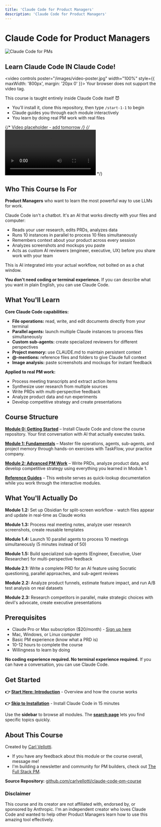 ```yaml
---
title: 'Claude Code for Product Managers'
description: 'Claude Code for Product Managers'
---
```


# Claude Code for Product Managers

![Claude Code for PMs](/images/better-graphic.png)

## Learn Claude Code IN Claude Code!

<video controls poster="/images/video-poster.jpg" width="100%" style={{ maxWidth: '800px', margin: '20px 0' }}>
  <source src="/cc4pms2.mp4" type="video/mp4" />
  Your browser does not support the video tag.
</video>

This course is taught entirely inside Claude Code itself 😈

- You'll install it, clone this repository, then type `/start-1-1` to begin
- Claude guides you through each module interactively
- You learn by doing real PM work with real files

{/* Video placeholder - add tomorrow */}
{/* <video controls>
  <source src="/videos/course-preview.mp4" type="video/mp4" />
</video> */}

## Who This Course Is For

**Product Managers** who want to learn the most powerful way to use LLMs for work.

Claude Code isn't a chatbot. It's an AI that works directly with your files and computer:
- Reads your user research, edits PRDs, analyzes data
- Runs 10 instances in parallel to process 10 files simultaneously
- Remembers context about your product across every session
- Analyzes screenshots and mockups you paste
- Acts as custom AI reviewers (engineer, executive, UX) before you share work with your team

This is AI integrated into your actual workflow, not bolted on as a chat window.

**You don't need coding or terminal experience.** If you can describe what you want in plain English, you can use Claude Code.

## What You'll Learn

**Core Claude Code capabilities:**
- **File operations:** read, write, and edit documents directly from your terminal
- **Parallel agents:** launch multiple Claude instances to process files simultaneously
- **Custom sub-agents:** create specialized reviewers for different perspectives
- **Project memory:** use CLAUDE.md to maintain persistent context
- **@-mentions:** reference files and folders to give Claude full context
- **Image analysis:** paste screenshots and mockups for instant feedback

**Applied to real PM work:**
- Process meeting transcripts and extract action items
- Synthesize user research from multiple sources
- Write PRDs with multi-perspective feedback
- Analyze product data and run experiments
- Develop competitive strategy and create presentations

## Course Structure

[**Module 0: Getting Started**](/getting-started/introduction) – Install Claude Code and clone the course repository. Your first conversation with AI that actually executes tasks.

[**Module 1: Fundamentals**](/fundamentals/welcome) – Master file operations, agents, sub-agents, and project memory through hands-on exercises with TaskFlow, your practice company.

[**Module 2: Advanced PM Work**](/advanced/write-prd) – Write PRDs, analyze product data, and develop competitive strategy using everything you learned in Module 1.

[**Reference Guides**](/getting-started/introduction) – This website serves as quick-lookup documentation while you work through the interactive modules.

## What You'll Actually Do

**Module 1.2:** Set up Obsidian for split-screen workflow - watch files appear and update in real-time as Claude works

**Module 1.3:** Process real meeting notes, analyze user research screenshots, create reusable templates

**Module 1.4:** Launch 10 parallel agents to process 10 meetings simultaneously (5 minutes instead of 50)

**Module 1.5:** Build specialized sub-agents (Engineer, Executive, User Researcher) for multi-perspective feedback

**Module 2.1:** Write a complete PRD for an AI feature using Socratic questioning, parallel approaches, and sub-agent reviews

**Module 2.2:** Analyze product funnels, estimate feature impact, and run A/B test analysis on real datasets

**Module 2.3:** Research competitors in parallel, make strategic choices with devil's advocate, create executive presentations

## Prerequisites

- Claude Pro or Max subscription ($20/month) - [Sign up here](https://claude.ai/)
- Mac, Windows, or Linux computer
- Basic PM experience (know what a PRD is)
- 10-12 hours to complete the course
- Willingness to learn by doing

**No coding experience required. No terminal experience required.** If you can have a conversation, you can use Claude Code.

## Get Started

**👉 [Start Here: Introduction](/getting-started/introduction)** - Overview and how the course works

**👉 [Skip to Installation](/getting-started/installation)** - Install Claude Code in 15 minutes

Use the **sidebar** to browse all modules. The **[search page](/search)** lets you find specific topics quickly.


## **About This Course**

Created by [Carl Vellotti](https://www.linkedin.com/in/carlvellotti/).
- If you have any feedback about this module or the course overall, message me!
- I'm building a newsletter and community for PM builders, check out [The Full Stack PM](https://fullstack-pm.com/subscribe).

**Source Repository:** [github.com/carlvellotti/claude-code-pm-course](https://github.com/carlvellotti/claude-code-pm-course)

### Disclaimer

This course and its creator are not affiliated with, endorsed by, or sponsored by Anthropic. I'm an independent creator who loves Claude Code and wanted to help other Product Managers learn how to use this amazing tool effectively.

